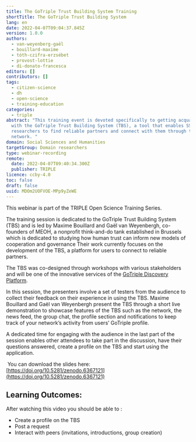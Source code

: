 ```yaml
---
title: The GoTriple Trust Building System Training
shortTitle: The GoTriple Trust Building System
lang: en
date: 2022-04-07T09:04:37.845Z
version: 1.0.0
authors:
  - van-weyenberg-gaël
  - bouillard-maxime
  - tóth-czifra-erzsébet
  - provost-lottie
  - di-donato-francesca
editors: []
contributors: []
tags:
  - citizen-science
  - dh
  - open-science
  - training-education
categories:
  - triple
abstract: "This training event is devoted specifically to getting acquainted
  with the GoTriple Trust Building System (TBS), a tool that enables SSH
  researchers to find reliable partners and connect with them through their
  network. "
domain: Social Sciences and Humanities
targetGroup: Domain researchers
type: webinar-recording
remote:
  date: 2022-04-07T09:40:34.300Z
  publisher: TRIPLE
licence: ccby-4.0
toc: false
draft: false
uuid: MDOm2UOFVOE-MPp9yZeWE
---
```

This webinar is part of the TRIPLE Open Science Training Series.

The training session is dedicated to the GoTriple Trust Building System (TBS) and is led by Maxime Bouillard and Gaël van Weyenbergh, co-founders of MEOH, a nonprofit think-and-do tank established in Brussels which is dedicated to studying how human trust can inform new models of cooperation and governance Their work currently focuses on the development of the TBS, a platform for users to connect to reliable partners. 

The TBS was co-designed through workshops with various stakeholders and will be one of the innovative services of the [GoTriple Discovery Platform](https://www.gotriple.eu/).

In this session, the presenters involve a set of testers from the audience to collect their feedback on their experience in using the TBS. Maxime Bouillard and Gaël van Weyenbergh present the TBS through a short live demonstration to showcase features of the TBS such as the network, the news feed, the group chat, the profile section and notifications to keep track of your network’s activity from users’ GoTriple profile. 

A dedicated time for engaging with the audience in the last part of the session enables other attendees to take part in the discussion, have their questions answered, create a profile on the TBS and start using the application. 

 You can download the slides here: [https://doi.org/10.5281/zenodo.6367121](https://doi.org/10.5281/zenodo.6367121)

## Learning Outcomes:

After watching this video you should be able to : 

- Create a profile on the TBS
- Post a request
- Interact with peers (invitations, introductions, group creation)

<VideoCard provider="youtube" id="Zc4t_m5MXmY" title="The GoTriple Trust Building System" subtitle="Click here to view" image="images/capture-d’écran-2022-04-07-à-11.40.01.png" />